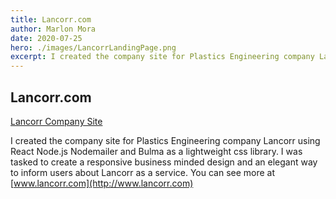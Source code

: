 ```yaml
---
title: Lancorr.com 
author: Marlon Mora
date: 2020-07-25
hero: ./images/LancorrLandingPage.png
excerpt: I created the company site for Plastics Engineering company Lancorr using React Node.js and Nodemailer you can see more at www.lancorr.com . 
---
```


## Lancorr.com

[Lancorr Company Site](http://www.lancorr.com)

I created the company site for Plastics Engineering company Lancorr using React Node.js Nodemailer and Bulma as a lightweight css library. I was tasked to create a responsive business minded design and an elegant way to inform users about Lancorr as a service. You can see more at [www.lancorr.com](http://www.lancorr.com)

